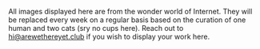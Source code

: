 All images displayed here are from the wonder world of Internet. They will be replaced every week on a regular basis based on the curation of one human and two cats (sry no cups here). Reach out to hi@arewethereyet.club if you wish to display your work here.
